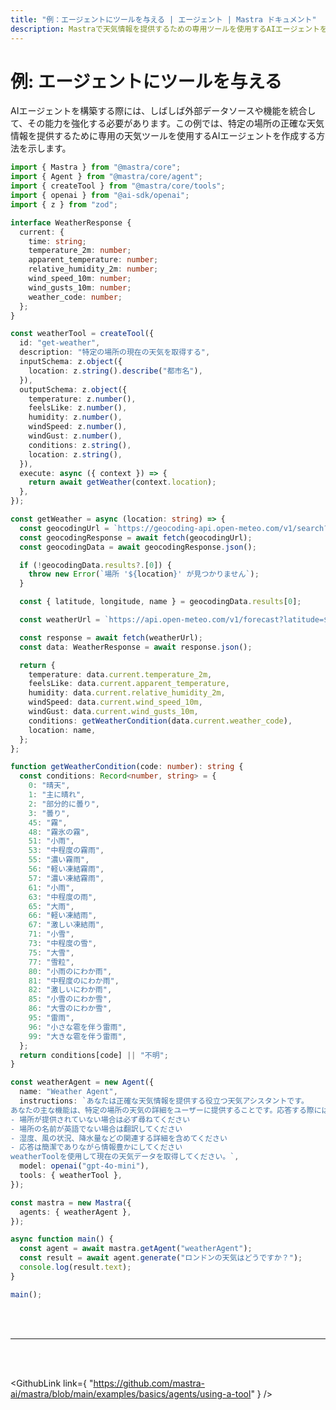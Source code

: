 ---
title: "例：エージェントにツールを与える | エージェント | Mastra ドキュメント"
description: Mastraで天気情報を提供するための専用ツールを使用するAIエージェントを作成する例。
---


# 例: エージェントにツールを与える

AIエージェントを構築する際には、しばしば外部データソースや機能を統合して、その能力を強化する必要があります。この例では、特定の場所の正確な天気情報を提供するために専用の天気ツールを使用するAIエージェントを作成する方法を示します。

```ts showLineNumbers copy
import { Mastra } from "@mastra/core";
import { Agent } from "@mastra/core/agent";
import { createTool } from "@mastra/core/tools";
import { openai } from "@ai-sdk/openai";
import { z } from "zod";

interface WeatherResponse {
  current: {
    time: string;
    temperature_2m: number;
    apparent_temperature: number;
    relative_humidity_2m: number;
    wind_speed_10m: number;
    wind_gusts_10m: number;
    weather_code: number;
  };
}

const weatherTool = createTool({
  id: "get-weather",
  description: "特定の場所の現在の天気を取得する",
  inputSchema: z.object({
    location: z.string().describe("都市名"),
  }),
  outputSchema: z.object({
    temperature: z.number(),
    feelsLike: z.number(),
    humidity: z.number(),
    windSpeed: z.number(),
    windGust: z.number(),
    conditions: z.string(),
    location: z.string(),
  }),
  execute: async ({ context }) => {
    return await getWeather(context.location);
  },
});

const getWeather = async (location: string) => {
  const geocodingUrl = `https://geocoding-api.open-meteo.com/v1/search?name=${encodeURIComponent(location)}&count=1`;
  const geocodingResponse = await fetch(geocodingUrl);
  const geocodingData = await geocodingResponse.json();

  if (!geocodingData.results?.[0]) {
    throw new Error(`場所 '${location}' が見つかりません`);
  }

  const { latitude, longitude, name } = geocodingData.results[0];

  const weatherUrl = `https://api.open-meteo.com/v1/forecast?latitude=${latitude}&longitude=${longitude}&current=temperature_2m,apparent_temperature,relative_humidity_2m,wind_speed_10m,wind_gusts_10m,weather_code`;

  const response = await fetch(weatherUrl);
  const data: WeatherResponse = await response.json();

  return {
    temperature: data.current.temperature_2m,
    feelsLike: data.current.apparent_temperature,
    humidity: data.current.relative_humidity_2m,
    windSpeed: data.current.wind_speed_10m,
    windGust: data.current.wind_gusts_10m,
    conditions: getWeatherCondition(data.current.weather_code),
    location: name,
  };
};

function getWeatherCondition(code: number): string {
  const conditions: Record<number, string> = {
    0: "晴天",
    1: "主に晴れ",
    2: "部分的に曇り",
    3: "曇り",
    45: "霧",
    48: "霧氷の霧",
    51: "小雨",
    53: "中程度の霧雨",
    55: "濃い霧雨",
    56: "軽い凍結霧雨",
    57: "濃い凍結霧雨",
    61: "小雨",
    63: "中程度の雨",
    65: "大雨",
    66: "軽い凍結雨",
    67: "激しい凍結雨",
    71: "小雪",
    73: "中程度の雪",
    75: "大雪",
    77: "雪粒",
    80: "小雨のにわか雨",
    81: "中程度のにわか雨",
    82: "激しいにわか雨",
    85: "小雪のにわか雪",
    86: "大雪のにわか雪",
    95: "雷雨",
    96: "小さな雹を伴う雷雨",
    99: "大きな雹を伴う雷雨",
  };
  return conditions[code] || "不明";
}

const weatherAgent = new Agent({
  name: "Weather Agent",
  instructions: `あなたは正確な天気情報を提供する役立つ天気アシスタントです。
あなたの主な機能は、特定の場所の天気の詳細をユーザーに提供することです。応答する際には：
- 場所が提供されていない場合は必ず尋ねてください
- 場所の名前が英語でない場合は翻訳してください
- 湿度、風の状況、降水量などの関連する詳細を含めてください
- 応答は簡潔でありながら情報豊かにしてください
weatherToolを使用して現在の天気データを取得してください。`,
  model: openai("gpt-4o-mini"),
  tools: { weatherTool },
});

const mastra = new Mastra({
  agents: { weatherAgent },
});

async function main() {
  const agent = await mastra.getAgent("weatherAgent");
  const result = await agent.generate("ロンドンの天気はどうですか？");
  console.log(result.text);
}

main();
```

<br />
<br />
<hr className="dark:border-[#404040] border-gray-300" />
<br />
<br />

<GithubLink
  link={
    "https://github.com/mastra-ai/mastra/blob/main/examples/basics/agents/using-a-tool"
  }
/>
